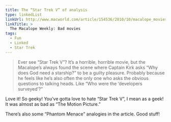 ```yaml
---
title: The “Star Trek V” of analysis
type: linkedList
linkUrl: http://www.macworld.com/article/154536/2010/10/macalope_movies.html
linkTitle: >
  The Macalope Weekly: Bad movies
tags:
  - Fun
  - Linked
  - Star Trek
---
```


> Ever see “Star Trek V”? It’s a horrible, horrible movie, but the Macalope’s always found the scene where Captain Kirk asks “Why does God need a starship?” to be a guilty pleasure. Probably because he feels like he’s also often the only one who asks the obvious questions to talking heads. Like “Who were the ‘developers surveyed’?”

Love it! So geeky! You’ve gotta love to hate “Star Trek V”, I mean as a geek! It was almost as bad as “The Motion Picture.”

There’s also some “Phantom Menace” analogies in the article. Good stuff!
